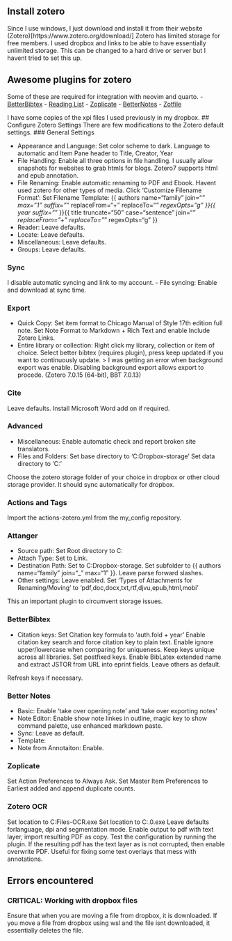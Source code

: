
## Install zotero
Since I use windows, I just download and install it from their website (Zotero)[https://www.zotero.org/download/]
Zotero has limited storage for free members. I used dropbox and links to be able to have essentially unlimited storage. This can be changed to a hard drive or server but I havent tried to set this up.

## Awesome plugins for zotero

Some of these are required for integration with neovim and quarto.
- [BetterBibtex](https://retorque.re/zotero-better-bibtex/)
- [Reading List](https://github.com/Dominic-DallOsto/zotero-reading-list)
- [Zoplicate](https://chenglongma.com/zoplicate/)
- [BetterNotes](https://github.com/windingwind/zotero-better-notes#readme)
- [Zotfile](https://github.com/jlegewie/zotfile)

I have some copies of the xpi files I used previously in my dropbox.
## Configure Zotero Settings
There are few modifications to the Zotero default settings.
### General Settings

- Appearance and Language: Set color scheme to dark. Language to automatic and Item Pane header to Title, Creator, Year
- File Handling:
Enable all three options in file handling. 
I usually allow snapshots for websites to grab htmls for blogs. Zotero7 supports html and epub annotation.
- File Renaming:
Enable automatic renaming to PDF and Ebook. Havent used zotero for other types of media.
Click 'Customize Filename Format':
Set Filename Template:
{{ authors name="family" join="_" max="1" suffix="_" replaceFrom="\s+" replaceTo="_" regexOpts="g" }}{{ year suffix="_" }}{{ title truncate="50" case="sentence" join="_" replaceFrom="\s+" replaceTo="_" regexOpts="g" }}
- Reader: Leave defaults.
- Locate: Leave defaults.
- Miscellaneous: Leave defaults.
- Groups: Leave defaults.

### Sync
I disable automatic syncing and link to my account. 
- File syncing: Enable and download at sync time.

### Export
- Quick Copy: Set item format to Chicago Manual of Style 17th edition full note. Set Note Format to Markdown + Rich Text and enable Include Zotero Links.
- Entire library or collection: Right click my library, collection or item of choice. Select better bibtex (requires plugin), press keep updated if you want to continuously update.
     > I was getting an error when background export was enable. Disabling background export allows export to procede. (Zotero 7.0.15 (64-bit), BBT 7.0.13)

### Cite
Leave defaults. Install Microsoft Word add on if required.

### Advanced
- Miscellaneous: Enable automatic check and report broken site translators.
- Files and Folders: 
Set base directory to 'C:\Users\Luis\MIT Dropbox\zotero-storage'
Set data directory to 'C:\Users\Luis\Zotero'

Choose the zotero storage folder of your choice in dropbox or other cloud storage provider. 
It should sync automatically for dropbox.

### Actions and Tags
Import the actions-zotero.yml from the my_config repository.

### Attanger
- Source path: Set Root directory to C:\Users\Luis\Downloads
- Attach Type: Set to Link.
- Destination Path: Set to C:\Users\Luis\MIT Dropbox\zotero-storage. Set subfolder to {{ authors name="family" join="_" max="1" }}. Leave parse forward slashes.
- Other settings: Leave enabled. Set 'Types of Attachments for Renaming/Moving' to 'pdf,doc,docx,txt,rtf,djvu,epub,html,mobi'

This an important plugin to circumvent storage issues.

### BetterBibtex
- Citation keys: Set Citation key formula to 'auth.fold + year'
Enable citation key search and force citation key to plain text.
Enable ignore upper/lowercase when comparing for uniqueness.
Keep keys unique across all libraries.
Set postfixed keys.
Enable BibLatex extended name and extract JSTOR from URL into eprint fields.
Leave others as default.

Refresh keys if necessary.

### Better Notes
- Basic: Enable 'take over opening note' and 'take over exporting notes'
- Note Editor: Enable show note linkes in outline, magic key to show command palette, use enhanced markdown paste.
- Sync: Leave as default.
- Template:
- Note from Annotaiton: Enable.

### Zoplicate
Set Action Preferences to Always Ask. Set Master Item Preferences to Earliest added and append duplicate counts.

### Zotero OCR
Set location to C:\Program Files\Tesseract-OCR\tesseract.exe
Set location to C:\Users\Luis\Desktop\poppler-24.02.0\Library\bin\pdftoppm.exe
Leave defaults forlanguage, dpi and segmentation mode.
Enable output to pdf with text layer, import resulting PDF as copy.
Test the configuration by running the plugin. If the resulting pdf has the text layer as is not corrupted, then enable overwrite PDF.
Useful for fixing some text overlays that mess with annotations.

## Errors encountered
### CRITICAL: Working with dropbox files
Ensure that when you are moving a file from dropbox, it is downloaded. If you move a file from dropbox using wsl and the file isnt downloaded, it essentially deletes the file.
